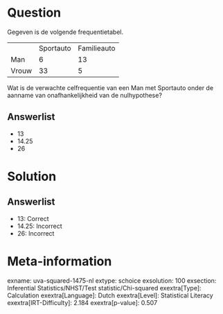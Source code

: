 Question
========

Gegeven is de volgende frequentietabel.

  ------- ----------- -------------
          Sportauto   Familieauto
  Man     6           13
  Vrouw   33          5
  ------- ----------- -------------

Wat is de verwachte celfrequentie van een Man met Sportauto onder de
aanname van onafhankelijkheid van de nulhypothese?

Answerlist
----------

* 13
* 14.25
* 26

Solution
========

Answerlist
----------

* 13: Correct
* 14.25: Incorrect
* 26: Incorrect

Meta-information
================
exname: uva-squared-1475-nl
extype: schoice
exsolution: 100
exsection: Inferential Statistics/NHST/Test statistic/Chi-squared
exextra[Type]: Calculation
exextra[Language]: Dutch
exextra[Level]: Statistical Literacy
exextra[IRT-Difficulty]: 2.184
exextra[p-value]: 0.507
